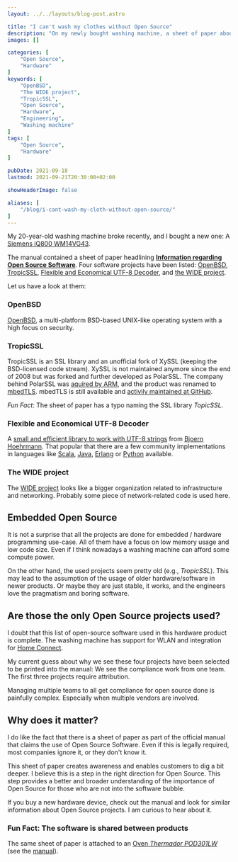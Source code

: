 ```yaml
---
layout: ../../layouts/blog-post.astro

title: "I can't wash my clothes without Open Source"
description: "On my newly bought washing machine, a sheet of paper about the used open source projects was attached. In this article we check what it is all about."
images: []

categories: [
    "Open Source",
    "Hardware"
]
keywords: [
    "OpenBSD",
    "The WIDE project",
    "TropicSSL",
    "Open Source",
    "Hardware",
    "Engineering",
    "Washing machine"
]
tags: [
    "Open Source",
    "Hardware"
]

pubDate: 2021-09-18
lastmod: 2021-09-21T20:30:00+02:00

showHeaderImage: false

aliases: [
    "/blog/i-cant-wash-my-cloth-without-open-source/"
]
---
```



My 20-year-old washing machine broke recently, and I bought a new one: A [Siemens iQ800 WM14VG43](https://www.siemens-home.bsh-group.com/de/produktliste/waeschepflege/waschmaschinen/frontlader/WM14VG43).

The manual contained a sheet of paper headlining [**Information regarding Open Source Software**](/files/information-regarding-open-source-software.pdf).
Four software projects have been listed: [OpenBSD](#openbsd), [TropicSSL](#tropicssl), [Flexible and Economical UTF-8 Decoder](#flexible-and-economical-utf-8-decoder), and [the WIDE project](#the-wide-project).

Let us have a look at them:

### OpenBSD

[OpenBSD](https://www.openbsd.org/), a multi-platform BSD-based UNIX-like operating system with a high focus on security.

### TropicSSL

TropicSSL is an SSL library and an unofficial fork of XySSL (keeping the BSD-licensed code stream).
XySSL is not maintained anymore since the end of 2008 but was forked and further developed as PolarSSL.
The company behind PolarSSL was [aquired by ARM](https://tls.mbed.org/tech-updates/blog/polarssl-part-of-arm), and the product was renamed to [mbedTLS](https://tls.mbed.org/).
mbedTLS is still available and [activily maintained at GitHub](https://github.com/ARMmbed/mbedtls).

_Fun Fact_: The sheet of paper has a typo naming the SSL library *TopicSSL*.

### Flexible and Economical UTF-8 Decoder

A [small and efficient library to work with UTF-8 strings](https://bjoern.hoehrmann.de/utf-8/decoder/dfa/) from [Bjoern Hoehrmann](https://github.com/hoehrmann/).
That popular that there are a few community implementations in languages like [Scala](https://gist.github.com/ssledz/f26e9892d5153436bacc38239770b9a3), [Java](http://www.javased.com/index.php?source_dir=AutobahnAndroid%2FAutobahn%2Fsrc%2Fde%2Ftavendo%2Fautobahn%2FUtf8Validator.java), [Erlang](https://ninenines.eu/articles/erlang-validate-utf8/) or [Python](https://ws4py.readthedocs.io/en/latest/_modules/ws4py/utf8validator/) available.

### The WIDE project

The [WIDE project](https://www.wide.ad.jp/index_e.html) looks like a bigger organization related to infrastructure and networking.
Probably some piece of network-related code is used here.

## Embedded Open Source

It is not a surprise that all the projects are done for embedded / hardware programming use-case.
All of them have a focus on low memory usage and low code size.
Even if I think nowadays a washing machine can afford some compute power.

On the other hand, the used projects seem pretty old (e.g., _TropicSSL_).
This may lead to the assumption of the usage of older hardware/software in newer products.
Or maybe they are just stable, it works, and the engineers love the pragmatism and boring software.

## Are those the only Open Source projects used?

I doubt that this list of open-source software used in this hardware product is complete.
The washing machine has support for WLAN and integration for [Home Connect](https://www.home-connect.com/).

My current guess about why we see these four projects have been selected to be printed into the manual:
We see the compliance work from one team.
The first three projects require attribution.

Managing multiple teams to all get compliance for open source done is painfully complex.
Especially when multiple vendors are involved.

## Why does it matter?

I do like the fact that there is a sheet of paper as part of the official manual that claims the use of Open Source Software.
Even if this is legally required, most companies ignore it, or they don't know it.

This sheet of paper creates awareness and enables customers to dig a bit deeper.
I believe this is a step in the right direction for Open Source.
This step provides a better and broader understanding of the importance of Open Source for those who are not into the software bubble.

If you buy a new hardware device, check out the manual and look for similar information about Open Source projects.
I am curious to hear about it.

### Fun Fact: The software is shared between products

The same sheet of paper is attached to an [Oven _Thermador POD301LW_](https://www.thermador.com/us/products-list/ovens/wall-ovens/POD301LW) (see the [manual](https://www.manualowl.com/m/Thermador/POD301LW/Manual/531080)).